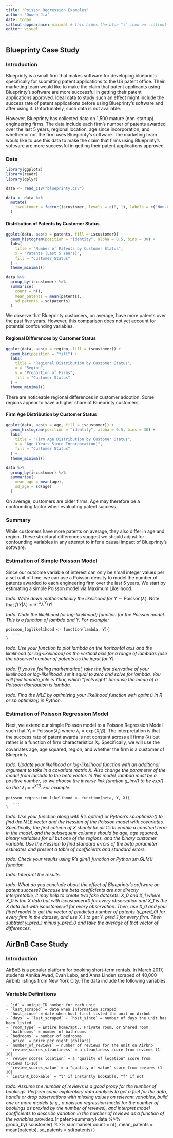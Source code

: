```yaml
---
title: "Poisson Regression Examples"
author: "Ouwen Jia"
date: today
callout-appearance: minimal # this hides the blue "i" icon on .callout-notes
editor: visual
---
```


## Blueprinty Case Study

### Introduction

Blueprinty is a small firm that makes software for developing blueprints specifically for submitting patent applications to the US patent office. Their marketing team would like to make the claim that patent applicants using Blueprinty's software are more successful in getting their patent applications approved. Ideal data to study such an effect might include the success rate of patent applications before using Blueprinty's software and after using it. Unfortunately, such data is not available.

However, Blueprinty has collected data on 1,500 mature (non-startup) engineering firms. The data include each firm's number of patents awarded over the last 5 years, regional location, age since incorporation, and whether or not the firm uses Blueprinty's software. The marketing team would like to use this data to make the claim that firms using Blueprinty's software are more successful in getting their patent applications approved.

### Data

```r
library(ggplot2)
library(readr)
library(dplyr)
```

```r
data <- read_csv("blueprinty.csv")

data <- data %>%
  mutate(
    iscustomer = factor(iscustomer, levels = c(0, 1), labels = c("Non-Customer", "Customer"))
  )
```

#### Distribution of Patents by Customer Status

```r
ggplot(data, aes(x = patents, fill = iscustomer)) +
  geom_histogram(position = "identity", alpha = 0.5, bins = 30) +
  labs(
    title = "Number of Patents by Customer Status",
    x = "Patents (Last 5 Years)",
    fill = "Customer Status"
  ) +
  theme_minimal()
```

```r
data %>%
  group_by(iscustomer) %>%
  summarise(
    count = n(),
    mean_patents = mean(patents),
    sd_patents = sd(patents)
  )
```

We observe that Blueprinty customers, on average, have more patents over the past five years. However, this comparison does not yet account for potential confounding variables.

#### Regional Differences by Customer Status

```r
ggplot(data, aes(x = region, fill = iscustomer)) +
  geom_bar(position = "fill") +
  labs(
    title = "Regional Distribution by Customer Status",
    x = "Region",
    y = "Proportion of Firms",
    fill = "Customer Status"
  ) +
  theme_minimal()
```

There are noticeable regional differences in customer adoption. Some regions appear to have a higher share of Blueprinty customers.

#### Firm Age Distribution by Customer Status

```r
ggplot(data, aes(x = age, fill = iscustomer)) +
  geom_histogram(position = "identity", alpha = 0.5, bins = 30) +
  labs(
    title = "Firm Age Distribution by Customer Status",
    x = "Age (Years Since Incorporation)",
    fill = "Customer Status"
  ) +
  theme_minimal()
```

```r
data %>%
  group_by(iscustomer) %>%
  summarise(
    mean_age = mean(age),
    sd_age = sd(age)
  )
```

On average, customers are older firms. Age may therefore be a confounding factor when evaluating patent success.

### Summary

While customers have more patents on average, they also differ in age and region. These structural differences suggest we should adjust for confounding variables in any attempt to infer a causal impact of Blueprinty's software.

### Estimation of Simple Poisson Model

Since our outcome variable of interest can only be small integer values per a set unit of time, we can use a Poisson density to model the number of patents awarded to each engineering firm over the last 5 years. We start by estimating a simple Poisson model via Maximum Likelihood.

*todo: Write down mathematically the likelihood for* $Y \sim \text{Poisson}(\lambda)$. Note that $f(Y|\lambda) = e^{-\lambda}\lambda^Y/Y!$.

*todo: Code the likelihood (or log-likelihood) function for the Poisson model. This is a function of lambda and Y. For example:*

```         
poisson_loglikelihood <- function(lambda, Y){
   ...
}
```

*todo: Use your function to plot lambda on the horizontal axis and the likelihood (or log-likelihood) on the vertical axis for a range of lambdas (use the observed number of patents as the input for Y).*

*todo: If you're feeling mathematical, take the first derivative of your likelihood or log-likelihood, set it equal to zero and solve for lambda. You will find lambda_mle is Ybar, which "feels right" because the mean of a Poisson distribution is lambda.*

*todo: Find the MLE by optimizing your likelihood function with optim() in R or sp.optimize() in Python.*

### Estimation of Poisson Regression Model

Next, we extend our simple Poisson model to a Poisson Regression Model such that $Y_i = \text{Poisson}(\lambda_i)$ where $\lambda_i = \exp(X_i'\beta)$. The interpretation is that the success rate of patent awards is not constant across all firms ($\lambda$) but rather is a function of firm characteristics $X_i$. Specifically, we will use the covariates age, age squared, region, and whether the firm is a customer of Blueprinty.

*todo: Update your likelihood or log-likelihood function with an additional argument to take in a covariate matrix X. Also change the parameter of the model from lambda to the beta vector. In this model, lambda must be a positive number, so we choose the inverse link function g_inv() to be exp() so that* $\lambda_i = e^{X_i'\beta}$. *For example:*

```         
poisson_regression_likelihood <- function(beta, Y, X){
   ...
}
```

*todo: Use your function along with R's optim() or Python's sp.optimize() to find the MLE vector and the Hessian of the Poisson model with covariates. Specifically, the first column of X should be all 1's to enable a constant term in the model, and the subsequent columns should be age, age squared, binary variables for all but one of the regions, and the binary customer variable. Use the Hessian to find standard errors of the beta parameter estimates and present a table of coefficients and standard errors.*

*todo: Check your results using R's glm() function or Python sm.GLM() function.*

*todo: Interpret the results.*

*todo: What do you conclude about the effect of Blueprinty's software on patent success? Because the beta coefficients are not directly interpretable, it may help to create two fake datasets: X_0 and X_1 where X_0 is the X data but with iscustomer=0 for every observation and X_1 is the X data but with iscustomer=1 for every observation. Then, use X_0 and your fitted model to get the vector of predicted number of patents (y_pred_0) for every firm in the dataset, and use X_1 to get Y_pred_1 for every firm. Then subtract y_pred_1 minus y_pred_0 and take the average of that vector of differences.*

## AirBnB Case Study

### Introduction

AirBnB is a popular platform for booking short-term rentals. In March 2017, students Annika Awad, Evan Lebo, and Anna Linden scraped of 40,000 Airbnb listings from New York City. The data include the following variables:

::: {.callout-note collapse="true"}
### Variable Definitions

```         
- `id` = unique ID number for each unit
- `last_scraped` = date when information scraped
- `host_since` = date when host first listed the unit on Airbnb
- `days` = `last_scraped` - `host_since` = number of days the unit has been listed
- `room_type` = Entire home/apt., Private room, or Shared room
- `bathrooms` = number of bathrooms
- `bedrooms` = number of bedrooms
- `price` = price per night (dollars)
- `number_of_reviews` = number of reviews for the unit on Airbnb
- `review_scores_cleanliness` = a cleanliness score from reviews (1-10)
- `review_scores_location` = a "quality of location" score from reviews (1-10)
- `review_scores_value` = a "quality of value" score from reviews (1-10)
- `instant_bookable` = "t" if instantly bookable, "f" if not
```
:::

*todo: Assume the number of reviews is a good proxy for the number of bookings. Perform some exploratory data analysis to get a feel for the data, handle or drop observations with missing values on relevant variables, build one or more models (e.g., a poisson regression model for the number of bookings as proxied by the number of reviews), and interpret model coefficients to describe variation in the number of reviews as a function of the variables provided.*{r patent-summary} data %\>% group_by(iscustomer) %\>% summarise( count = n(), mean_patents = mean(patents), sd_patents = sd(patents) )